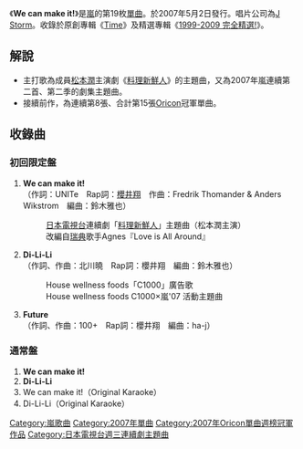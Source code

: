 {{Unreferenced|time=2019-09-14T12:08:16+00:00}}
{{Infobox Single
| Name = We can make it!
| Artist = [[嵐|嵐]]
| Cover = 
| Released = 2007年5月2日
| Recorded = 
| Genre = [[J-POP|J-POP]]
| Length = 
| Label = [[J_Storm|J Storm]]
| Producer = Julie K.
| Chart position = *[[Oricon公信榜|Oricon公信榜]]
**單日冠軍單曲 (7次)
**單週冠軍單曲
**2007年5月單曲第2位
**2007年上半年期單曲第15位
**2007年度單曲第27位
**上榜週數12次
*金唱片（日本唱片協會）
| Last single = [[Love_so_sweet|Love so sweet]]<br />2007年
| This single = ''We can make it!''<br />2007年
| Next single = [[Happiness_(嵐)|Happiness]]<br />2007年
}}
《'''We can make it!'''》是[[嵐|嵐]]的第19枚[[單曲|單曲]]。於2007年5月2日發行。唱片公司為[[J_Storm|J Storm]]。收錄於原創專輯《[[Time_(嵐)|Time]]》及精選專輯《[[1999-2009_完全精選!|1999-2009 完全精選!]]》。

== 解說 ==
*主打歌為成員[[松本潤|松本潤]]主演劇《[[料理新鮮人|料理新鮮人]]》的主題曲，又為2007年嵐連續第二首、第二季的劇集主題曲。
*接續前作，為連續第8張、合計第15張[[Oricon|Oricon]]冠軍單曲。

== 收錄曲 ==
=== 初回限定盤 ===
#'''We can make it!'''<br />（作詞：UNITe　Rap詞：[[櫻井翔|櫻井翔]]　作曲：Fredrik Thomander & Anders Wikstrom　編曲：鈴木雅也）
#:[[日本電視台|日本電視台]]連續劇「[[料理新鮮人|料理新鮮人]]」主題曲（松本潤主演）
#:改編自[[瑞典|瑞典]]歌手Agnes『Love is All Around』
#'''Di-Li-Li'''<br />（作詞、作曲：北川曉　Rap詞：櫻井翔　編曲：鈴木雅也）
#:House wellness foods「C1000」廣告歌
#:House wellness foods C1000×嵐'07 活動主題曲
#'''Future'''<br />（作詞、作曲：100+　Rap詞：櫻井翔　編曲：ha-j）

=== 通常盤 ===
#'''We can make it!'''
#'''Di-Li-Li'''
#We can make it!（Original Karaoke）
#Di-Li-Li（Original Karaoke）

{{嵐}}
{{日本電視台週三連續劇主題曲2000年代後半部|日本電視台週三連續劇主題曲2000年代後半部 = }}
{{Oricon單曲週榜冠軍 (2007年)|2007年5月14日}}

[[Category:嵐歌曲|Category:嵐歌曲]]
[[Category:2007年單曲|Category:2007年單曲]]
[[Category:2007年Oricon單曲週榜冠軍作品|Category:2007年Oricon單曲週榜冠軍作品]]
[[Category:日本電視台週三連續劇主題曲|Category:日本電視台週三連續劇主題曲]]